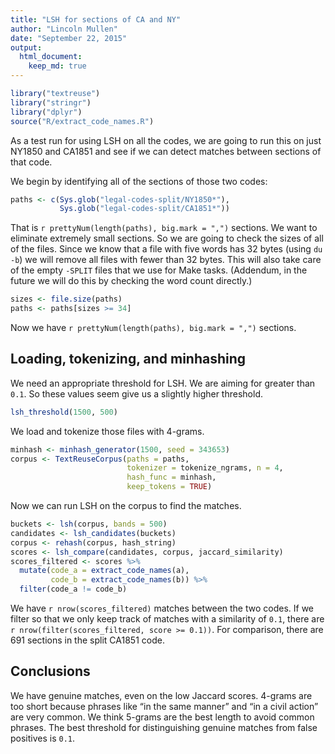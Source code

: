 ```yaml
---
title: "LSH for sections of CA and NY"
author: "Lincoln Mullen"
date: "September 22, 2015"
output: 
  html_document:
    keep_md: true
---
```


```r
library("textreuse")
library("stringr")
library("dplyr")
source("R/extract_code_names.R")
```

As a test run for using LSH on all the codes, we are going to run this on just NY1850 and CA1851 and see if we can detect matches between sections of that code.

We begin by identifying all of the sections of those two codes:

```r
paths <- c(Sys.glob("legal-codes-split/NY1850*"), 
           Sys.glob("legal-codes-split/CA1851*"))
```

That is `r prettyNum(length(paths), big.mark = ",")` sections. We want to eliminate extremely small sections. So we are going to check the sizes of all of the files. Since we know that a file with five words has 32 bytes (using `du -b`) we will remove all files with fewer than 32 bytes. This will also take care of the empty `-SPLIT` files that we use for Make tasks. (Addendum, in the future we will do this by checking the word count directly.)

```r
sizes <- file.size(paths)
paths <- paths[sizes >= 34]
```

Now we have `r prettyNum(length(paths), big.mark = ",")` sections.

## Loading, tokenizing, and minhashing

We need an appropriate threshold for LSH. We are aiming for greater than `0.1`. So these values seem give us a slightly higher threshold.

```r
lsh_threshold(1500, 500)
```

We load and tokenize those files with 4-grams.

```r
minhash <- minhash_generator(1500, seed = 343653)
corpus <- TextReuseCorpus(paths = paths, 
                          tokenizer = tokenize_ngrams, n = 4,
                          hash_func = minhash,
                          keep_tokens = TRUE)
```

Now we can run LSH on the corpus to find the matches.

```r
buckets <- lsh(corpus, bands = 500)
candidates <- lsh_candidates(buckets) 
corpus <- rehash(corpus, hash_string)
scores <- lsh_compare(candidates, corpus, jaccard_similarity)
scores_filtered <- scores %>% 
  mutate(code_a = extract_code_names(a),
         code_b = extract_code_names(b)) %>% 
  filter(code_a != code_b)
```

We have `r nrow(scores_filtered)` matches between the two codes. If we filter so that we only keep track of matches with a similarity of `0.1`, there are `r nrow(filter(scores_filtered, score >= 0.1))`. For comparison, there are 691 sections in the split CA1851 code. 

## Conclusions

We have genuine matches, even on the low Jaccard scores. 4-grams are too short because phrases like "in the same manner" and "in a civil action" are very common. We think 5-grams are the best length to avoid common phrases. The best threshold for distinguishing genuine matches from false positives is `0.1`.
